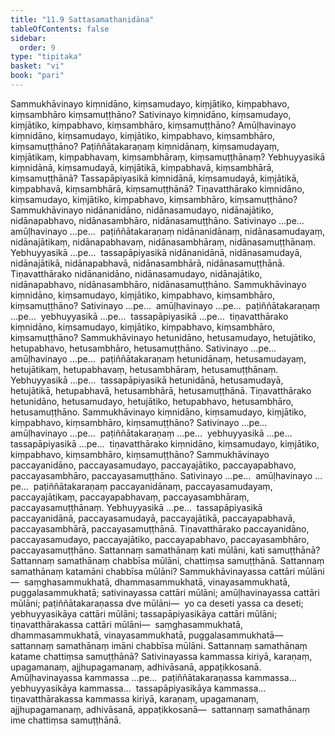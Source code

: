 ```yaml
---
title: "11.9 Sattasamathanidāna"
tableOfContents: false
sidebar:
  order: 9
type: "tipitaka"
basket: "vi"
book: "pari"
---
```



<DynamicBreadcrumb />

<Division number="352" book="pari" e="ch" v="5" p="273">

<Paragraph number="1738" book="pari">
Sammukhāvinayo kiṃnidāno, kiṃsamudayo, kiṃjātiko, kiṃpabhavo, kiṃsambhāro kiṃsamuṭṭhāno? Sativinayo kiṃnidāno, kiṃsamudayo, kiṃjātiko, kiṃpabhavo, kiṃsambhāro, kiṃsamuṭṭhāno? Amūḷhavinayo kiṃnidāno, kiṃsamudayo, kiṃjātiko, kiṃpabhavo, kiṃsambhāro, kiṃsamuṭṭhāno? Paṭiññātakaraṇaṃ kiṃnidānaṃ, kiṃsamudayaṃ, kiṃjātikaṃ, kiṃpabhavaṃ, kiṃsambhāraṃ, kiṃsamuṭṭhānaṃ? Yebhuyyasikā kiṃnidānā, kiṃsamudayā, kiṃjātikā, kiṃpabhavā, kiṃsambhārā, kiṃsamuṭṭhānā? Tassapāpiyasikā kiṃnidānā, kiṃsamudayā, kiṃjātikā, kiṃpabhavā, kiṃsambhārā, kiṃsamuṭṭhānā? Tiṇavatthārako kiṃnidāno, kiṃsamudayo, kiṃjātiko, kiṃpabhavo, kiṃsambhāro, kiṃsamuṭṭhāno?
</Paragraph>

<Paragraph number="1739" book="pari">
Sammukhāvinayo nidānanidāno, nidānasamudayo, nidānajātiko, nidānapabhavo, nidānasambhāro, nidānasamuṭṭhāno. Sativinayo …pe…  amūḷhavinayo …pe…  paṭiññātakaraṇaṃ nidānanidānaṃ, nidānasamudayaṃ, nidānajātikaṃ, nidānapabhavaṃ, nidānasambhāraṃ, nidānasamuṭṭhānaṃ. Yebhuyyasikā …pe…  tassapāpiyasikā nidānanidānā, nidānasamudayā, nidānajātikā, nidānapabhavā, nidānasambhārā, nidānasamuṭṭhānā. Tiṇavatthārako nidānanidāno, nidānasamudayo, nidānajātiko, nidānapabhavo, nidānasambhāro, nidānasamuṭṭhāno.
</Paragraph>

<Paragraph number="1740" book="pari">
Sammukhāvinayo kiṃnidāno, kiṃsamudayo, kiṃjātiko, kiṃpabhavo, kiṃsambhāro, kiṃsamuṭṭhāno? Sativinayo …pe…  amūḷhavinayo …pe…  paṭiññātakaraṇaṃ …pe…  yebhuyyasikā …pe…  tassapāpiyasikā …pe…  tiṇavatthārako kiṃnidāno, kiṃsamudayo, kiṃjātiko, kiṃpabhavo, kiṃsambhāro, kiṃsamuṭṭhāno?
</Paragraph>

<Paragraph number="1741" book="pari">
Sammukhāvinayo hetunidāno, hetusamudayo, hetujātiko, hetupabhavo, hetusambhāro, hetusamuṭṭhāno. Sativinayo …pe…  amūḷhavinayo …pe…  paṭiññātakaraṇaṃ hetunidānaṃ, hetusamudayaṃ, hetujātikaṃ, hetupabhavaṃ, hetusambhāraṃ, hetusamuṭṭhānaṃ. Yebhuyyasikā …pe…  tassapāpiyasikā hetunidānā, hetusamudayā, hetujātikā, hetupabhavā, hetusambhārā, hetusamuṭṭhānā. Tiṇavatthārako hetunidāno, hetusamudayo, hetujātiko, hetupabhavo, hetusambhāro, hetusamuṭṭhāno.
</Paragraph>

<Paragraph number="1742" book="pari">
Sammukhāvinayo kiṃnidāno, kiṃsamudayo, kiṃjātiko, kiṃpabhavo, kiṃsambhāro, kiṃsamuṭṭhāno? Sativinayo …pe…  amūḷhavinayo …pe…  paṭiññātakaraṇaṃ …pe…  yebhuyyasikā …pe…  tassapāpiyasikā …pe…  tiṇavatthārako kiṃnidāno, kiṃsamudayo, kiṃjātiko, kiṃpabhavo, kiṃsambhāro, kiṃsamuṭṭhāno? Sammukhāvinayo paccayanidāno, paccayasamudayo, paccayajātiko, paccayapabhavo, paccayasambhāro, paccayasamuṭṭhāno. Sativinayo …pe…  amūḷhavinayo …pe…  paṭiññātakaraṇaṃ paccayanidānaṃ, paccayasamudayaṃ, paccayajātikaṃ, paccayapabhavaṃ, paccayasambhāraṃ, paccayasamuṭṭhānaṃ. Yebhuyyasikā …pe…  tassapāpiyasikā paccayanidānā, paccayasamudayā, paccayajātikā, paccayapabhavā, paccayasambhārā, paccayasamuṭṭhānā. Tiṇavatthārako paccayanidāno, paccayasamudayo, paccayajātiko, paccayapabhavo, paccayasambhāro, paccayasamuṭṭhāno.
</Paragraph>

</Division>
<Division number="353" book="pari" e="ch" v="5" p="274">

<Paragraph number="1743" book="pari">
Sattannaṃ samathānaṃ kati mūlāni, kati samuṭṭhānā? Sattannaṃ samathānaṃ chabbīsa mūlāni, chattiṃsa samuṭṭhānā. Sattannaṃ samathānaṃ katamāni chabbīsa mūlāni? Sammukhāvinayassa cattāri mūlāni—  saṃghasammukhatā, dhammasammukhatā, vinayasammukhatā, puggalasammukhatā; sativinayassa cattāri mūlāni; amūḷhavinayassa cattāri mūlāni; paṭiññātakaraṇassa dve mūlāni—  yo ca deseti yassa ca deseti; yebhuyyasikāya cattāri mūlāni; tassapāpiyasikāya cattāri mūlāni; tiṇavatthārakassa cattāri mūlāni—  saṃghasammukhatā, dhammasammukhatā, vinayasammukhatā, puggalasammukhatā—  sattannaṃ samathānaṃ imāni chabbīsa mūlāni.
</Paragraph>

<Paragraph number="1744" book="pari">
Sattannaṃ samathānaṃ katame chattiṃsa samuṭṭhānā? Sativinayassa kammassa kiriyā, karaṇaṃ, upagamanaṃ, ajjhupagamanaṃ, adhivāsanā, appaṭikkosanā. Amūḷhavinayassa kammassa …pe…  paṭiññātakaraṇassa kammassa…  yebhuyyasikāya kammassa…  tassapāpiyasikāya kammassa…  tiṇavatthārakassa kammassa kiriyā, karaṇaṃ, upagamanaṃ, ajjhupagamanaṃ, adhivāsanā, appaṭikkosanā—  sattannaṃ samathānaṃ ime chattiṃsa samuṭṭhānā.
</Paragraph>
</Division>